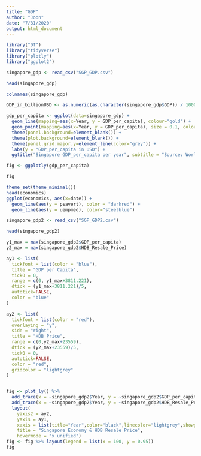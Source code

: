 ```yaml
---
title: "GDP"
author: "Joon"
date: "7/31/2020"
output: html_document
---
```



```r
library("DT")
library("tidyverse")
library("plotly")
library("ggplot2")
```


```r
singapore_gdp <- read_csv("SGP_GDP.csv")
```

```r
head(singapore_gdp)
```
```r
colnames(singapore_gdp)
```


```r
GDP_in_billionUSD <- as.numeric(as.character(singapore_gdp$GDP)) / 1000000000 %>% round(2)
```


```r
gdp_per_capita <- ggplot(data=singapore_gdp) +
  geom_line(mapping=aes(x=Year, y = GDP_per_capita), colour="gold") +
  geom_point(mapping=aes(x=Year, y = GDP_per_capita), size = 0.1, colour = "#000099") +
  theme(panel.background=element_blank()) +
  theme(plot.background=element_blank()) +
  theme(panel.grid.major.y=element_line(color="grey")) +
  labs(y = "GDP_per_capita in USD") +
  ggtitle("Singapore GDP_per_capita per year", subtitle = "Source: World Bank. Singapore GDP from 1960 till 2019")

fig <- ggplotly(gdp_per_capita)

fig
```


```r
theme_set(theme_minimal())
head(economics)
ggplot(economics, aes(x=date)) + 
  geom_line(aes(y = psavert), color = "darkred") + 
  geom_line(aes(y = uempmed), color="steelblue") 
```

```r
singapore_gdp2 <- read_csv("SGP_GDP2.csv")

head(singapore_gdp2)
```


```r

y1_max = max(singapore_gdp2$GDP_per_capita)
y2_max = max(singapore_gdp2$HDB_Resale_Price)

ay1 <- list(
  tickfont = list(color = "blue"),
  title = "GDP per Capita",
  tick0 = 0,
  range = c(0, y1_max+3811.221),
  dtick = (y1_max+3811.221)/5,
  autotick=FALSE,
  color = "blue"
)

ay2 <- list(
  tickfont = list(color = "red"),
  overlaying = "y",
  side = "right",
  title = "HDB Price",
  range = c(0,y2_max+23559),
  dtick = (y2_max+23559)/5,
  tick0 = 0,
  autotick=FALSE,
  color = "red",
  gridcolor = "lightgrey"
)


fig <- plot_ly() %>%
  add_trace(x = ~singapore_gdp2$Year, y = ~singapore_gdp2$GDP_per_capita, name = "GDP per Capita",mode = 'lines+markers') %>%
  add_trace(x = ~singapore_gdp2$Year, y = ~singapore_gdp2$HDB_Resale_Price, name = "HDB Price", yaxis = "y2",line=list(color="red", width=2),marker = list(color="red", width=2),mode = 'lines+markers') %>%
  layout(
    yaxis2 = ay2,
    yaxis = ay1,
    xaxis = list(title="Year",color="black",linecolor="lightgrey",showgrid = F,ticks = "outside",tickcolor = "lightgrey"),
    title = "Singapore Economy & HDB Resale Price",
    hovermode = "x unified")
fig <- fig %>% layout(legend = list(x = 100, y = 0.95))
fig
```


